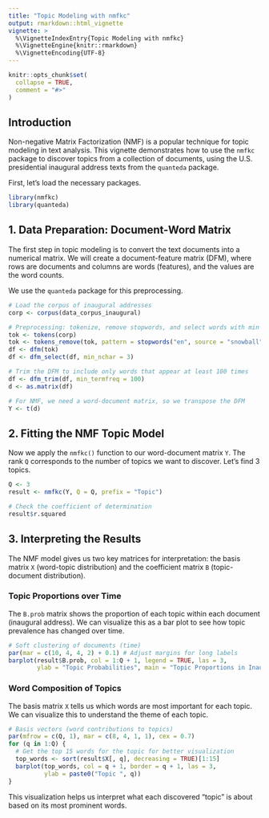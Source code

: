 ```yaml
---
title: "Topic Modeling with nmfkc"
output: rmarkdown::html_vignette
vignette: >
  %\VignetteIndexEntry{Topic Modeling with nmfkc}
  %\VignetteEngine{knitr::rmarkdown}
  %\VignetteEncoding{UTF-8}
---
```


```r
knitr::opts_chunk$set(
  collapse = TRUE,
  comment = "#>"
)
```

## Introduction

Non-negative Matrix Factorization (NMF) is a popular technique for topic modeling in text analysis. This vignette demonstrates how to use the `nmfkc` package to discover topics from a collection of documents, using the U.S. presidential inaugural address texts from the `quanteda` package.

First, let's load the necessary packages.

```r
library(nmfkc)
library(quanteda)
```

## 1. Data Preparation: Document-Word Matrix

The first step in topic modeling is to convert the text documents into a numerical matrix. We will create a document-feature matrix (DFM), where rows are documents and columns are words (features), and the values are the word counts.

We use the `quanteda` package for this preprocessing.

```r
# Load the corpus of inaugural addresses
corp <- corpus(data_corpus_inaugural)

# Preprocessing: tokenize, remove stopwords, and select words with min 3 characters
tok <- tokens(corp)
tok <- tokens_remove(tok, pattern = stopwords("en", source = "snowball"))
df <- dfm(tok)
df <- dfm_select(df, min_nchar = 3)

# Trim the DFM to include only words that appear at least 100 times
df <- dfm_trim(df, min_termfreq = 100)
d <- as.matrix(df)

# For NMF, we need a word-document matrix, so we transpose the DFM
Y <- t(d)
```

## 2. Fitting the NMF Topic Model

Now we apply the `nmfkc()` function to our word-document matrix `Y`. The rank `Q` corresponds to the number of topics we want to discover. Let's find 3 topics.

```r
Q <- 3
result <- nmfkc(Y, Q = Q, prefix = "Topic")

# Check the coefficient of determination
result$r.squared
```

## 3. Interpreting the Results

The NMF model gives us two key matrices for interpretation: the basis matrix `X` (word-topic distribution) and the coefficient matrix `B` (topic-document distribution).

### Topic Proportions over Time

The `B.prob` matrix shows the proportion of each topic within each document (inaugural address). We can visualize this as a bar plot to see how topic prevalence has changed over time.

```r
# Soft clustering of documents (time)
par(mar = c(10, 4, 4, 2) + 0.1) # Adjust margins for long labels
barplot(result$B.prob, col = 1:Q + 1, legend = TRUE, las = 3,
        ylab = "Topic Probabilities", main = "Topic Proportions in Inaugural Addresses")
```

### Word Composition of Topics

The basis matrix `X` tells us which words are most important for each topic. We can visualize this to understand the theme of each topic.

```r
# Basis vectors (word contributions to topics)
par(mfrow = c(Q, 1), mar = c(8, 4, 1, 1), cex = 0.7)
for (q in 1:Q) {
  # Get the top 15 words for the topic for better visualization
  top_words <- sort(result$X[, q], decreasing = TRUE)[1:15]
  barplot(top_words, col = q + 1, border = q + 1, las = 3,
          ylab = paste0("Topic ", q))
}
```

This visualization helps us interpret what each discovered "topic" is about based on its most prominent words.
